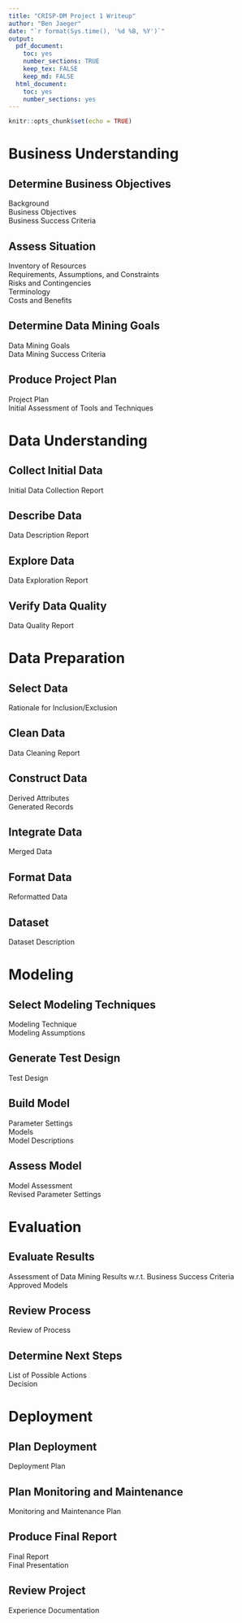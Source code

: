 ```yaml
---
title: "CRISP-DM Project 1 Writeup"
author: "Ben Jaeger"
date: "`r format(Sys.time(), '%d %B, %Y')`"
output:
  pdf_document:
    toc: yes
    number_sections: TRUE
    keep_tex: FALSE
    keep_md: FALSE
  html_document:
    toc: yes
    number_sections: yes
---
```


```r
knitr::opts_chunk$set(echo = TRUE)
```

\newpage

# Business Understanding

## Determine Business Objectives

Background  
Business Objectives  
Business Success Criteria  

## Assess Situation

Inventory of Resources  
Requirements, Assumptions, and Constraints  
Risks and Contingencies  
Terminology  
Costs and Benefits  

## Determine Data Mining Goals

Data Mining Goals  
Data Mining Success Criteria  

## Produce Project Plan

Project Plan  
Initial Assessment of Tools and Techniques  

\newpage

# Data Understanding

## Collect Initial Data

Initial Data Collection Report  

## Describe Data

Data Description Report  

## Explore Data

Data Exploration Report  

## Verify Data Quality

Data Quality Report  


\newpage

# Data Preparation

## Select Data

Rationale for Inclusion/Exclusion  

## Clean Data

Data Cleaning Report  

## Construct Data

Derived Attributes  
Generated Records  

## Integrate Data

Merged Data  

## Format Data

Reformatted Data  

## Dataset

Dataset Description  

\newpage

# Modeling

## Select Modeling Techniques

Modeling Technique  
Modeling Assumptions  

## Generate Test Design

Test Design  

## Build Model

Parameter Settings  
Models  
Model Descriptions  

## Assess Model

Model Assessment  
Revised Parameter Settings  

\newpage

# Evaluation

## Evaluate Results

Assessment of Data Mining Results w.r.t. Business Success Criteria  
Approved Models  

## Review Process

Review of Process  

## Determine Next Steps

List of Possible Actions  
Decision  

\newpage

# Deployment

## Plan Deployment

Deployment Plan  

## Plan Monitoring and Maintenance

Monitoring and Maintenance Plan  

## Produce Final Report

Final Report  
Final Presentation  

## Review Project

Experience Documentation  
